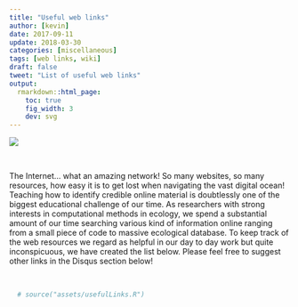 ```yaml
---
title: "Useful web links"
author: [kevin]
date: 2017-09-11
update: 2018-03-30
categories: [miscellaneous]
tags: [web links, wiki]
draft: false
tweet: "List of useful web links"
output:
  rmarkdown::html_page:
    toc: true
    fig_width: 3
    dev: svg
---
```


![](https://img.shields.io/badge/inSileco-In Development-3fb3b2.svg)
<!-- ![](https://img.shields.io/badge/inSileco-Under Review-ffdd55.svg) -->



<br/>


The Internet... what an amazing network! So many websites, so many resources,
how easy it is to get lost when navigating the vast digital ocean! Teaching how
to identify credible online material is doubtlessly one of the biggest educational
challenge of our time. As researchers with strong interests in computational
methods in ecology, we spend a substantial amount of our time searching
various kind of information online ranging from a small piece of code to
massive ecological database. To keep track of the web resources we regard as
helpful in our day to day work but quite inconspicuous, we have created the list
below. Please feel free to suggest other links in the Disqus section below!


<br/>

```r
  # source("assets/usefulLinks.R")
```
